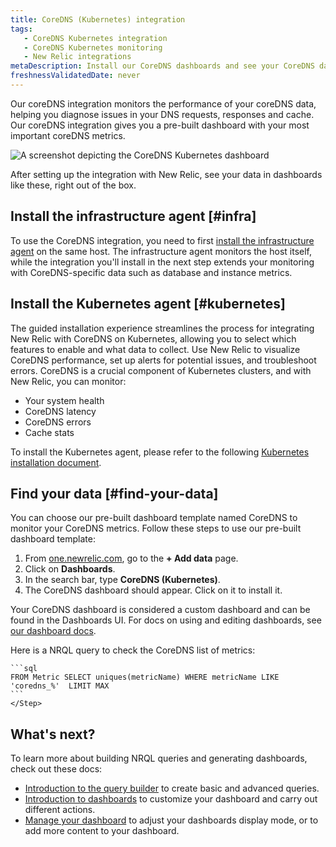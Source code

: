 ```yaml
---
title: CoreDNS (Kubernetes) integration
tags:
   - CoreDNS Kubernetes integration
   - CoreDNS Kubernetes monitoring
   - New Relic integrations
metaDescription: Install our CoreDNS dashboards and see your CoreDNS data in New Relic.
freshnessValidatedDate: never
---
```



Our coreDNS integration monitors the performance of your coreDNS data, helping you diagnose issues in your DNS requests, responses and cache. Our coreDNS integration gives you a pre-built dashboard with your most important coreDNS metrics.

<img
  title="CoreDNS Kubernetes"
  alt="A screenshot depicting the CoreDNS Kubernetes dashboard"
  src={coreDNSKubernetesDashboard}
/>

<figcaption>
After setting up the integration with New Relic, see your data in dashboards like these, right out of the box.
</figcaption>

<Steps>
  <Step>

## Install the infrastructure agent [#infra]

To use the CoreDNS integration, you need to first [install the infrastructure agent](/docs/infrastructure/install-infrastructure-agent/get-started/install-infrastructure-agent-new-relic/) on the same host. The infrastructure agent monitors the host itself, while the integration you'll install in the next step extends your monitoring with CoreDNS-specific data such as database and instance metrics.
    </Step>
    <Step>
## Install the Kubernetes agent [#kubernetes]

The guided installation experience streamlines the process for integrating New Relic with CoreDNS on Kubernetes, allowing you to select which features to enable and what data to collect. Use New Relic to visualize CoreDNS performance, set up alerts for potential issues, and troubleshoot errors. CoreDNS is a crucial component of Kubernetes clusters, and with New Relic, you can monitor:

- Your system health
- CoreDNS latency
- CoreDNS errors
- Cache stats

To install the Kubernetes agent, please refer to the following [Kubernetes installation document](https://docs.newrelic.com/docs/kubernetes-pixie/kubernetes-integration/installation/kubernetes-integration-install-configure/).
    </Step>
    <Step>

## Find your data [#find-your-data]

You can choose our pre-built dashboard template named CoreDNS to monitor your CoreDNS metrics. Follow these steps to use our pre-built dashboard template:

1. From [one.newrelic.com](https://one.newrelic.com/), go to the **+ Add data** page.
2. Click on **Dashboards**.
3. In the search bar, type **CoreDNS (Kubernetes)**.
4. The CoreDNS dashboard should appear. Click on it to install it.

Your CoreDNS dashboard is considered a custom dashboard and can be found in the Dashboards UI. For docs on using and editing dashboards, see [our dashboard docs](https://docs.newrelic.com/docs/query-your-data/explore-query-data/dashboards/introduction-dashboards/).


Here is a NRQL query to check the CoreDNS list of metrics:

    ```sql
    FROM Metric SELECT uniques(metricName) WHERE metricName LIKE 'coredns_%'  LIMIT MAX
    ```
    </Step>
</Steps>

## What's next?

To learn more about building NRQL queries and generating dashboards, check out these docs:

* [Introduction to the query builder](/docs/query-your-data/explore-query-data/query-builder/introduction-query-builder) to create basic and advanced queries.
* [Introduction to dashboards](/docs/query-your-data/explore-query-data/dashboards/introduction-dashboards) to customize your dashboard and carry out different actions.
* [Manage your dashboard](/docs/query-your-data/explore-query-data/dashboards/manage-your-dashboard) to adjust your dashboards display mode, or to add more content to your dashboard.
